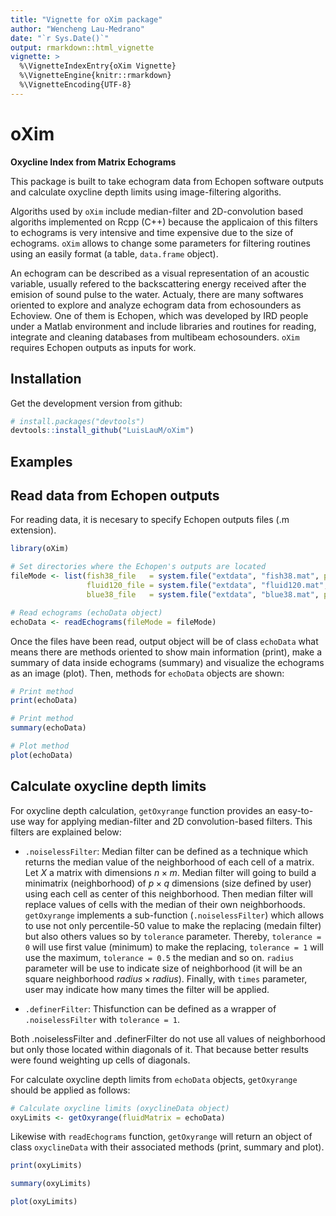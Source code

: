 ```yaml
---
title: "Vignette for oXim package"
author: "Wencheng Lau-Medrano"
date: "`r Sys.Date()`"
output: rmarkdown::html_vignette
vignette: >
  %\VignetteIndexEntry{oXim Vignette}
  %\VignetteEngine{knitr::rmarkdown}
  %\VignetteEncoding{UTF-8}
---
```


# oXim

**Oxycline Index from Matrix Echograms**

This package is built to take echogram data from Echopen software outputs and calculate oxycline depth limits using image-filtering algoriths.

Algoriths used by `oXim` include median-filter and 2D-convolution based algoriths implemented on Rcpp (C++) because the applicaion of this filters to echograms is very intensive and time expensive due to the size of echograms. `oXim` allows to change some parameters for filtering routines using an easily format (a table, `data.frame` object).

An echogram can be described as a visual representation of an acoustic variable, usually refered to the backscattering energy received after the emision of sound pulse to the water. Actualy, there are many softwares oriented to explore and analyze echogram data from echosounders as Echoview. One of them is Echopen, which was developed by IRD people under a Matlab environment and include libraries and routines for reading, integrate and cleaning databases from multibeam echosounders. `oXim` requires Echopen outputs as inputs for work. 


## Installation

Get the development version from github:

```R
# install.packages("devtools")
devtools::install_github("LuisLauM/oXim")
```


## Examples

## Read data from Echopen outputs
For reading data, it is necesary to specify Echopen outputs files (.m extension).

```r

library(oXim)

# Set directories where the Echopen's outputs are located
fileMode <- list(fish38_file   = system.file("extdata", "fish38.mat", package = "oXim"),
                 fluid120_file = system.file("extdata", "fluid120.mat", package = "oXim"),
                 blue38_file   = system.file("extdata", "blue38.mat", package = "oXim"))

# Read echograms (echoData object)
echoData <- readEchograms(fileMode = fileMode)

```


Once the files have been read, output object will be of class `echoData` what means there are methods oriented to show main information (print), make a summary of data inside echograms (summary) and visualize the echograms as an image (plot). Then, methods for `echoData` objects are shown:

```r
# Print method
print(echoData)
```

```r
# Print method
summary(echoData)
```

```r
# Plot method
plot(echoData)

```

## Calculate oxycline depth limits
For oxycline depth calculation, `getOxyrange` function provides an easy-to-use way for applying median-filter and 2D convolution-based filters. This filters are explained below:

* `.noiselessFilter`: Median filter can be defined as a technique which returns the median value of the neighborhood of each cell of a matrix. Let $X$ a matrix with dimensions $n \times m$. Median filter will going to build a minimatrix (neighborhood) of $p \times q$ dimensions (size defined by user) using each cell as center of this neighborhood. Then median filter will replace values of cells with the median of their own neighborhoods. `getOxyrange` implements a sub-function (`.noiselessFilter`) which allows to use not only percentile-50 value to make the replacing (medain filter) but also others values so by `tolerance` parameter. Thereby, `tolerance = 0` will use first value (minimum) to make the replacing, `tolerance = 1` will use the maximum, `tolerance = 0.5` the median and so on. `radius` parameter will be use to indicate size of neighborhood (it will be an square neighborhood $radius \times radius$). Finally, with `times` parameter, user may indicate how many times the filter will be applied.

* `.definerFilter`: Thisfunction can be defined as a wrapper of `.noiselessFilter` with `tolerance = 1`.

Both .noiselessFilter and .definerFilter do not use all values of neighborhood but only those located within diagonals of it. That because better results were found weighting up cells of diagonals.

For calculate oxycline depth limits from `echoData` objects, `getOxyrange` should be applied as follows:

```r

# Calculate oxycline limits (oxyclineData object)
oxyLimits <- getOxyrange(fluidMatrix = echoData)

```

Likewise with `readEchograms` function, `getOxyrange` will return an object of class `oxyclineData` with their associated methods (print, summary and plot).

```r
print(oxyLimits)
```

```r
summary(oxyLimits)
```

```r
plot(oxyLimits)
```
